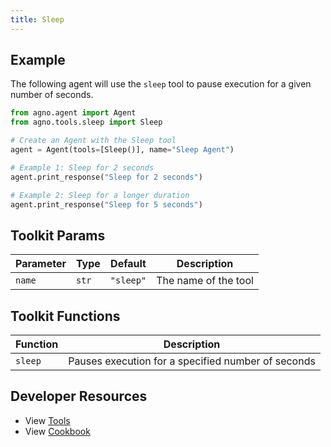 ```yaml
---
title: Sleep
---
```


## Example

The following agent will use the `sleep` tool to pause execution for a given number of seconds.

```python cookbook/tools/sleep_tools.py
from agno.agent import Agent
from agno.tools.sleep import Sleep

# Create an Agent with the Sleep tool
agent = Agent(tools=[Sleep()], name="Sleep Agent")

# Example 1: Sleep for 2 seconds
agent.print_response("Sleep for 2 seconds")

# Example 2: Sleep for a longer duration
agent.print_response("Sleep for 5 seconds")
```

## Toolkit Params

| Parameter | Type  | Default   | Description          |
| --------- | ----- | --------- | -------------------- |
| `name`    | `str` | `"sleep"` | The name of the tool |

## Toolkit Functions

| Function | Description                                        |
| -------- | -------------------------------------------------- |
| `sleep`  | Pauses execution for a specified number of seconds |

## Developer Resources

- View [Tools](https://github.com/phidatahq/agno/blob/main/libs/agno/agno/tools/sleep_tools.py)
- View [Cookbook](https://github.com/phidatahq/agno/blob/main/cookbook/tools/sleep_tools.py)
